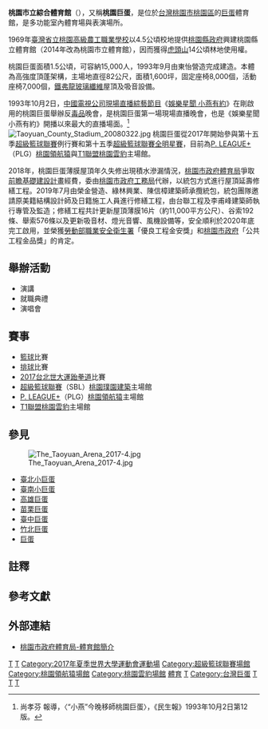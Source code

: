 {{unreferenced|time=2019-08-07T17:38:18+00:00}}
{{update|time=2019-08-07T17:38:18+00:00}}
{{Infobox 體育場館
| stadium_name        = 桃園市立綜合體育館<br><small>The Taoyuan Arena</small>
| nick_name           =
| full_name           = 
| logo                =
| image               =File:The Taoyuan Arena 2017-04.jpg|300px|桃園巨蛋體育館
| location            = {{ROC}} [[桃園市|桃園市]][[桃園區|桃園區]]三民路一段1號
| coordinates         = {{coord|24|59|43.7|N|121|19|24.8|E|region:TW_type:landmark}}
| broke_ground        = 1991年
| built               =
| opened              = 1993年9月
| renovated           =
| expanded            =
| closed              =
| demolished          =
| owner               = [[桃園市政府體育局|桃園市政府體育局]]
| operator            =
| surface             =
| architect           =陳信樟建築師事務所<ref>https://www.chcarch.com.tw/portfolio/%e6%a1%83%e5%9c%92%e5%8c%97%e5%8d%80%e9%ab%94%e8%82%b2%e5%9c%92%e5%8d%80%e6%96%b0%e5%bb%ba%e5%b7%a5%e7%a8%8b%e5%b7%a8%e8%9b%8b%e9%ab%94%e8%82%b2%e5%9c%92%e5%8d%80/</ref>
| project_manager     =
| construction_cost   = 
| structural engineer =
| services engineer   =
| general_contractor  =
| main_contractors    =
| former_name         =
| tenants             = [[P._LEAGUE+|P. LEAGUE+]]（PLG）[[桃園領航猿|桃園領航猿]]<br>[[T1聯盟|T1聯盟]][[桃園雲豹|桃園雲豹]]
| seating_capacity    = 15,000人
}}

'''桃園市立綜合體育館'''（{{lang-en|The Taoyuan Arena}}），又稱'''桃園巨蛋'''，是位於[[台灣|台灣]][[桃園市|桃園市]][[桃園區|桃園區]]的[[巨蛋|巨蛋]]體育館，是多功能室內體育場與表演場所。

1969年[[臺灣省立桃園高級農工職業學校|臺灣省立桃園高級農工職業學校]]以4.5公頃校地提供[[桃園縣政府|桃園縣政府]]興建桃園縣立體育館（2014年改為桃園市立體育館），因而獲得[[虎頭山_(桃園市)|虎頭山]]14公頃林地使用權。

桃園巨蛋面積1.5公頃，可容納15,000人，1993年9月由東怡營造完成建造。本體為高強度頂蓬架構，主場地直徑82公尺，面積1,600坪，固定座椅8,000個，活動座椅7,000個，[[鐵弗龍|鐵弗龍]][[玻璃纖維|玻璃纖維]]屋頂及吸音設備。

1993年10月2日，[[中國電視公司|中國電視公司]][[現場直播|現場直播]][[綜藝節目|綜藝節目]]《[[娛樂星聞_小燕有約|娛樂星聞 小燕有約]]》在剛啟用的桃園巨蛋舉辦反[[毒品|毒品]]晚會，是桃園巨蛋第一場現場直播晚會，也是《娛樂星聞 小燕有約》開播以來最大的直播場面。<ref>尚孝芬 報導，〈“小燕”今晚移師桃園巨蛋〉，《民生報》1993年10月2日第12版。</ref>
[[File:Taoyuan_County_Stadium_20080322.jpg|thumb]]
桃園巨蛋從2017年開始參與第十五季[[超級籃球聯賽|超級籃球聯賽]]例行賽和第十五季[[超級籃球聯賽全明星賽|超級籃球聯賽全明星賽]]，目前為[[P._LEAGUE+|P. LEAGUE+]]（PLG）[[桃園領航猿|桃園領航猿]]與[[T1聯盟|T1聯盟]][[桃園雲豹|桃園雲豹]]主場館。

2018年，桃園巨蛋薄膜屋頂年久失修出現積水滲漏情況，[[桃園市政府體育局|桃園市政府體育局]]爭取[[前瞻基礎建設計畫|前瞻基礎建設計畫]]經費，委由[[桃園市政府工務局|桃園市政府工務局]]代辦，以統包方式進行屋頂延壽修繕工程。2019年7月由榮金營造、綠林興業、陳信樟建築師承攬統包，統包團隊邀請原美籍結構設計師及日籍施工人員進行修繕工程，由台聯工程及李甫峰建築師執行專管及監造；修繕工程共計更新屋頂薄膜16片（約11,000平方公尺）、谷索192條、舉索576條以及更新吸音材、燈光音響、風機設備等，安全順利於2020年底完工啟用，並榮獲[[勞動部職業安全衛生署|勞動部職業安全衛生署]]「優良工程金安獎」和[[桃園市政府|桃園市政府]]「公共工程金品獎」的肯定。

==舉辦活動==
*演講
*就職典禮
*演唱會

==賽事==
*[[籃球|籃球]]比賽
*[[排球|排球]]比賽
*[[2017年夏季世界大學生運動會|2017台北世大運]][[2017年夏季世界大學運動會跆拳道比賽|跆拳道]]比賽
*[[超級籃球聯賽|超級籃球聯賽]]（SBL）[[桃園璞園建築|桃園璞園建築]]主場館
*[[P._LEAGUE+|P. LEAGUE+]]（PLG）[[桃園領航猿|桃園領航猿]]主場館
*[[T1聯盟|T1聯盟]][[桃園雲豹|桃園雲豹]]主場館

==參見==
[[File:The_Taoyuan_Arena_2017-4.jpg|thumb]]
*[[臺北小巨蛋|臺北小巨蛋]]
*[[臺南小巨蛋|臺南小巨蛋]]
*[[高雄巨蛋|高雄巨蛋]]
*[[苗栗巨蛋|苗栗巨蛋]]
*[[臺中巨蛋|臺中巨蛋]]
*[[竹北巨蛋|竹北巨蛋]]
*[[巨蛋|巨蛋]]

==註釋==
{{notefoot}}

== 參考文獻 ==
{{Reflist}}

==外部連結==
{{commons category|Taoyuan Arena}}
*[http://www.tycg.gov.tw/sport_ch/home.jsp?id=41&parentpath=0,14,40 桃園市政府體育局-體育館簡介] {{Wayback|url=http://www.tycg.gov.tw/sport_ch/home.jsp?id=41&parentpath=0,14,40 |date=20210519111823 }}

{{桃園市體育}}
{{桃園領航猿}}
{{桃園雲豹}}
{{2017年夏季世界大學生運動會}}
{{portal bar|桃園|建築|體育|籃球}}
[[Category:1993年完工體育場館|T]]
[[Category:1993年台灣建立|T]]
[[Category:2017年夏季世界大學運動會運動場|Category:2017年夏季世界大學運動會運動場]]
[[Category:超級籃球聯賽場館|Category:超級籃球聯賽場館]]
[[Category:桃園領航猿場館|Category:桃園領航猿場館]]
[[Category:桃園雲豹場館|Category:桃園雲豹場館]]
[[Category:桃園市市有資產|體育]]
[[Category:桃園市體育場地|T]]
[[Category:台灣巨蛋|Category:台灣巨蛋]]
[[Category:台灣籃球場|T]]
[[Category:台灣室內體育館|T]]
[[Category:桃園區|T]]